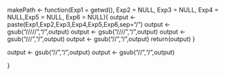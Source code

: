 
makePath <- function(Exp1 =  getwd(), Exp2 = NULL, Exp3 = NULL, Exp4 = NULL,Exp5 = NULL, Exp6 = NULL){
output <- paste(Exp1,Exp2,Exp3,Exp4,Exp5,Exp6,sep="/") 
output <- gsub("/////","/",output)
output <- gsub("////","/",output)
output <- gsub("///","/",output)
output <- gsub("//","/",output)
return(output)
}



output <- gsub("//","/",output)
output <- gsub("//","/",output)

}
